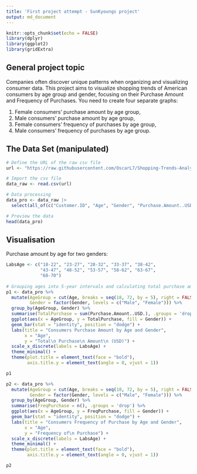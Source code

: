 ```yaml
---
title: 'First project attempt - SunKyoungs project'
output: md_document
---
```


```r
knitr::opts_chunk$set(echo = FALSE)
library(dplyr)
library(ggplot2)
library(gridExtra)
```
## General project topic

Companies often discover unique patterns when organizing and visualizing consumer data. This project aims to visualize shopping trends of American consumers by age group and gender, focusing on their Purchase Amount and Frequency of Purchases. You need to create four separate graphs:

  1. Female consumers’ purchase amount by age group,
  2. Male consumers’ purchase amount by age group,
  3. Female consumers’ frequency of purchases by age group,
  4. Male consumers’ frequency of purchases by age group.

## The Data Set (manipulated)
```r
# Define the URL of the raw csv file
url <- "https://raw.githubusercontent.com/OscarL7/Shopping-Trends-Analysis/main/shopping_trends_updated.csv"

# Import the csv file 
data_raw <- read.csv(url)

# Data processing
data_pro <- data_raw |>
  select(all_of(c("Customer.ID", "Age", "Gender", "Purchase.Amount..USD.", "Frequency.of.Purchases")))

# Preview the data
head(data_pro)
```

## Visualisation

Purchase amount by age for two genders:

```r
LabsAge <- c("18-22", "23-27", "28-32", "33-37", "38-42",
             "43-47", "48-52", "53-57", "58-62", "63-67",
             "68-70")
  
# Grouping ages into 5-year intervals and calculating total purchase amount by age group and gender
p1 <- data_pro %>%
  mutate(AgeGroup = cut(Age, breaks = seq(18, 72, by = 5), right = FALSE),
         Gender = factor(Gender, levels = c("Male", "Female"))) %>%
  group_by(AgeGroup, Gender) %>%
  summarise(TotalPurchase = sum(Purchase.Amount..USD.), .groups = 'drop') %>%
  ggplot(aes(x = AgeGroup, y = TotalPurchase, fill = Gender)) +
  geom_bar(stat = "identity", position = "dodge") +
  labs(title = "Consumers Purchase Amount by Age and Gender",
       x = "Age",
       y = "Total\n Purchase\n Amount\n (USD)") +
  scale_x_discrete(labels = LabsAge) +
  theme_minimal() +
  theme(plot.title = element_text(face = "bold"),
        axis.title.y = element_text(angle = 0, vjust = 1)) 

p1

p2 <- data_pro %>%
  mutate(AgeGroup = cut(Age, breaks = seq(18, 72, by = 5), right = FALSE),
         Gender = factor(Gender, levels = c("Male", "Female"))) %>%
  group_by(AgeGroup, Gender) %>%
  summarise(FreqPurchase = n(), .groups = 'drop') %>%
  ggplot(aes(x = AgeGroup, y = FreqPurchase, fill = Gender)) +
  geom_bar(stat = "identity", position = "dodge") +
  labs(title = "Consumers Frequency of Purchase by Age and Gender",
       x = "Age",
       y = "Frequency of\n Purchase") +
  scale_x_discrete(labels = LabsAge) +
  theme_minimal() +
  theme(plot.title = element_text(face = "bold"),
        axis.title.y = element_text(angle = 0, vjust = 1)) 

p2


```